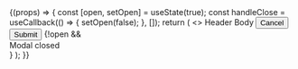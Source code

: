 

<Meta title="Organisms/Modal" component={Modal} />

<Canvas>
  <Story name="Basic">
    {(props) => {
      const [open, setOpen] = useState(true);
      const handleClose = useCallback(() => {
        setOpen(false);
      }, []);
      return (
        <>
          <Modal {...props} open={open} dismissable onClose={handleClose}>
            <ModalHeader>Header</ModalHeader>
            <ModalBody>Body</ModalBody>
            <ModalFooter>
              <Button variant="tertiary" mr={2}>
                Cancel
              </Button>
              <Button>Submit</Button>
            </ModalFooter>
          </Modal>
          {!open && <div>Modal closed</div>}
        </>
      );
    }}
  </Story>
</Canvas>
